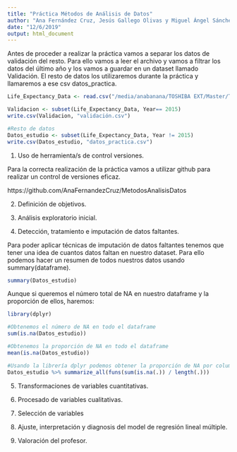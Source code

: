 ```yaml
---
title: "Práctica Métodos de Análisis de Datos"
author: "Ana Fernández Cruz, Jesús Gallego Olivas y Miguel Ángel Sánchez Alcázar"
date: "12/6/2019"
output: html_document
---
```



Antes de proceder a realizar la práctica vamos a separar los datos de validación del resto. Para ello vamos a leer el archivo y vamos a filtrar los datos del último año y los vamos a guardar en un dataset llamado Validación. El resto de datos los utilizaremos durante la práctica y llamaremos a ese csv datos_practica.
```r
Life_Expectancy_Data <- read.csv("/media/anabanana/TOSHIBA EXT/Master/T1/FundamentosAnalisisDatos/4.MétodosAnálisisDatos/Practica/Life_Expectancy_Data.csv")

Validacion <- subset(Life_Expectancy_Data, Year== 2015)
write.csv(Validacion, "validación.csv")

#Resto de datos
Datos_estudio <- subset(Life_Expectancy_Data, Year != 2015)
write.csv(Datos_estudio, "datos_practica.csv")
```

1. Uso de herramienta/s de control versiones.

Para la correcta realización de la práctica vamos a utilizar github para realizar un control de versiones eficaz.

https://github.com/AnaFernandezCruz/MetodosAnalisisDatos

2. Definición de objetivos.


3. Análisis exploratorio inicial.


4. Detección, tratamiento e imputación de datos faltantes.

Para poder aplicar técnicas de imputación de datos faltantes tenemos que tener una idea de cuantos datos faltan en nuestro dataset. Para ello podemos hacer un resumen de todos nuestros datos usando summary(dataframe).

```r
summary(Datos_estudio)
```

Aunque si queremos el número total de NA en nuestro dataframe y la proporción de ellos, haremos:

```r
library(dplyr)
```

```r
#Obtenemos el número de NA en todo el dataframe
sum(is.na(Datos_estudio))

#Obtenemos la proporción de NA en todo el dataframe
mean(is.na(Datos_estudio))

#Usando la librería dplyr podemos obtener la proporción de NA por columnas
Datos_estudio %>% summarize_all(funs(sum(is.na(.)) / length(.)))
```

5. Transformaciones de variables cuantitativas.


6. Procesado de variables cualitativas.


7. Selección de variables


8. Ajuste, interpretación y diagnosis del model de regresión lineal múltiple.


9. Valoración del profesor.